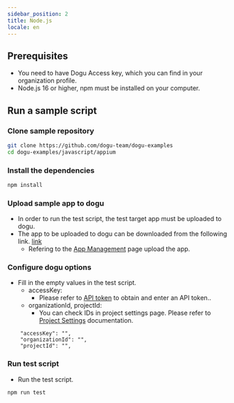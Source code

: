 ```yaml
---
sidebar_position: 2
title: Node.js
locale: en
---
```


## Prerequisites

- You need to have Dogu Access key, which you can find in your organization profile.
- Node.js 16 or higher, npm must be installed on your computer.

## Run a sample script

### Clone sample repository

```sh
git clone https://github.com/dogu-team/dogu-examples
cd dogu-examples/javascript/appium
```

### Install the dependencies

```sh
npm install
```

### Upload sample app to dogu

- In order to run the test script, the test target app must be uploaded to dogu.
- The app to be uploaded to dogu can be downloaded from the following link. [link](https://github.com/dogu-team/third-party-binaries/releases/download/wikipedia-apps/wikipedia-android.apk)
  - Refering to the [App Management](/management/project/app) page upload the app.

### Configure dogu options

- Fill in the empty values ​​in the test script.
  - accessKey:
    - Please refer to [API token](/management/organization/settings#api-token) to obtain and enter an API token..
  - organizationId, projectId:
    - You can check IDs in project settings page. Please refer to [Project Settings](/management/project/settings) documentation.

```
    "accessKey": "",
    "organizationId": "",
    "projectId": "",
```

### Run test script

- Run the test script.

```sh
npm run test
```
